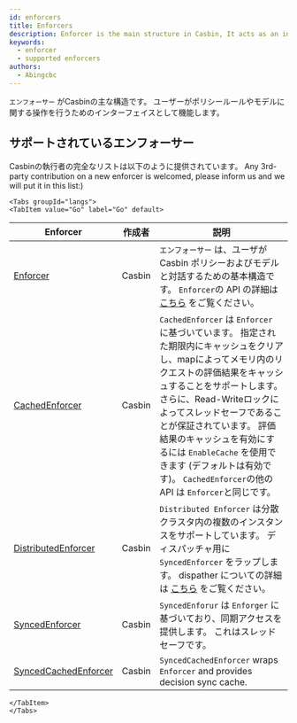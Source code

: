 ```yaml
---
id: enforcers
title: Enforcers
description: Enforcer is the main structure in Casbin, It acts as an interface for users to make operations on policy rules and models
keywords:
  - enforcer
  - supported enforcers
authors:
  - Abingcbc
---
```




`エンフォーサー` がCasbinの主な構造です。 ユーザーがポリシールールやモデルに関する操作を行うためのインターフェイスとして機能します。

## サポートされているエンフォーサー
Casbinの執行者の完全なリストは以下のように提供されています。 Any 3rd-party contribution on a new enforcer is welcomed, please inform us and we will put it in this list:)

```mdx-code-block
<Tabs groupId="langs">
<TabItem value="Go" label="Go" default>
```

| Enforcer                                                                                       | 作成者    | 説明                                                                                                                                                                                                                                                  |
| ---------------------------------------------------------------------------------------------- | ------ | --------------------------------------------------------------------------------------------------------------------------------------------------------------------------------------------------------------------------------------------------- |
| [Enforcer](https://github.com/casbin/casbin/blob/master/enforcer.go)                           | Casbin | `エンフォーサー` は、ユーザが Casbin ポリシーおよびモデルと対話するための基本構造です。 `Enforcer`の API の詳細は [こちら](/docs/management-api) をご覧ください。                                                                                                                                         |
| [CachedEnforcer](https://github.com/casbin/casbin/blob/master/enforcer_cached.go)              | Casbin | `CachedEnforcer` は `Enforcer` に基づいています。 指定された期限内にキャッシュをクリアし、mapによってメモリ内のリクエストの評価結果をキャッシュすることをサポートします。 さらに、Read-Writeロックによってスレッドセーフであることが保証されています。 評価結果のキャッシュを有効にするには `EnableCache` を使用できます (デフォルトは有効です)。 `CachedEnforcer`の他の API は `Enforcer`と同じです。 |
| [DistributedEnforcer](https://github.com/casbin/casbin/blob/master/enforcer_distributed.go)    | Casbin | `Distributed Enforcer` は分散クラスタ内の複数のインスタンスをサポートしています。 ディスパッチャ用に `SyncedEnforcer` をラップします。 dispather についての詳細は [こちら](/docs/dispatchers#distributedenforcer) をご覧ください。                                                                                   |
| [SyncedEnforcer](https://github.com/casbin/casbin/blob/master/enforcer_synced.go)              | Casbin | `SyncedEnforur` は `Enforger` に基づいており、同期アクセスを提供します。 これはスレッドセーフです。                                                                                                                                                                                    |
| [SyncedCachedEnforcer](https://github.com/casbin/casbin/blob/master/enforcer_cached_synced.go) | Casbin | `SyncedCachedEnforcer` wraps `Enforcer` and provides decision sync cache.                                                                                                                                                                           |
```mdx-code-block
</TabItem>
</Tabs>
```
